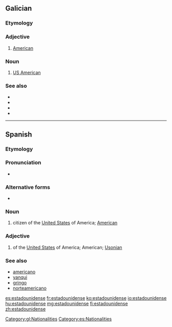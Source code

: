 {{also|estado-unidense}}
==Galician==

===Etymology===
{{suffix|Estados Unidos|ense|gloss1=United States|lang=gl}}

===Adjective===
{{gl-adj}}

# [[American]] {{gloss|of the United States}}

===Noun===
{{gl-noun|mf}}

# [[US American]]

===See also===
* {{l|gl|americano}}
* {{l|gl|norteamericano}}
* {{l|gl|gringo}}
* {{l|gl|norteamericano}}

[[Category:gl:Nationalities]]

----

==Spanish==

===Etymology===
{{suffix|Estados Unidos|ense|gloss1=United States|lang=es}}

===Pronunciation===
* {{IPA|/eˌsta.ðou.niˈðen.se/|/eˌsta.ðow.niˈðen.se/|lang=es}}

===Alternative forms===
* {{l|es|estadunidense}}

===Noun===
{{es-noun|mf}}

# citizen of the [[United States]] of America; [[American]]

===Adjective===
{{es-adj|f=estadounidense|pl=estadounidenses}}

# of the [[United States]] of America; American; [[Usonian]]

===See also===
* [[americano#Spanish|americano]]
* [[yanqui#Spanish|yanqui]]
* [[gringo#Spanish|gringo]]
* [[norteamericano#Spanish|norteamericano]]

[[Category:es:Nationalities]]

[[es:estadounidense]]
[[fr:estadounidense]]
[[ko:estadounidense]]
[[io:estadounidense]]
[[hu:estadounidense]]
[[mg:estadounidense]]
[[fi:estadounidense]]
[[zh:estadounidense]]